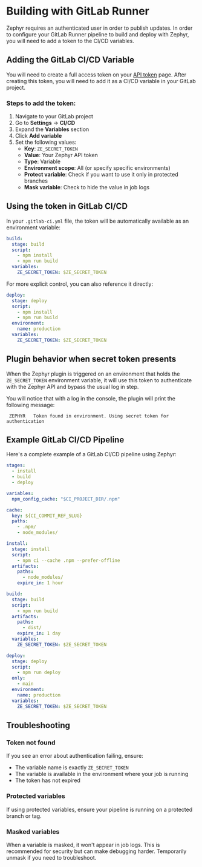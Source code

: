 # Building with GitLab Runner
Zephyr requires an authenticated user in order to publish updates. In order to configure your GitLab Runner pipeline to build and deploy with Zephyr, you will need to add a token to the CI/CD variables.

## Adding the GitLab CI/CD Variable
You will need to create a full access token on your [API token](https://app.zephyr-cloud.io/profile/settings/user-tokens) page. After creating this token, you will need to add it as a CI/CD variable in your GitLab project.

### Steps to add the token:
1. Navigate to your GitLab project
2. Go to **Settings** → **CI/CD**
3. Expand the **Variables** section
4. Click **Add variable**
5. Set the following values:
   - **Key**: `ZE_SECRET_TOKEN`
   - **Value**: Your Zephyr API token
   - **Type**: Variable
   - **Environment scope**: All (or specify specific environments)
   - **Protect variable**: Check if you want to use it only in protected branches
   - **Mask variable**: Check to hide the value in job logs

## Using the token in GitLab CI/CD

In your `.gitlab-ci.yml` file, the token will be automatically available as an environment variable:

```yml title=.gitlab-ci.yml
build:
  stage: build
  script:
    - npm install
    - npm run build
  variables:
    ZE_SECRET_TOKEN: $ZE_SECRET_TOKEN
```

For more explicit control, you can also reference it directly:

```yml title=.gitlab-ci.yml
deploy:
  stage: deploy
  script:
    - npm install
    - npm run build
  environment:
    name: production
  variables:
    ZE_SECRET_TOKEN: $ZE_SECRET_TOKEN
```

## Plugin behavior when secret token presents
When the Zephyr plugin is triggered on an environment that holds the `ZE_SECRET_TOKEN` environment variable, it will use this token to authenticate with the Zephyr API and bypass the usual log in step. 

You will notice that with a log in the console, the plugin will print the following message:

```shell
 ZEPHYR   Token found in environment. Using secret token for authentication
```

## Example GitLab CI/CD Pipeline

Here's a complete example of a GitLab CI/CD pipeline using Zephyr:

```yml title=.gitlab-ci.yml
stages:
  - install
  - build
  - deploy

variables:
  npm_config_cache: "$CI_PROJECT_DIR/.npm"

cache:
  key: ${CI_COMMIT_REF_SLUG}
  paths:
    - .npm/
    - node_modules/

install:
  stage: install
  script:
    - npm ci --cache .npm --prefer-offline
  artifacts:
    paths:
      - node_modules/
    expire_in: 1 hour

build:
  stage: build
  script:
    - npm run build
  artifacts:
    paths:
      - dist/
    expire_in: 1 day
  variables:
    ZE_SECRET_TOKEN: $ZE_SECRET_TOKEN

deploy:
  stage: deploy
  script:
    - npm run deploy
  only:
    - main
  environment:
    name: production
  variables:
    ZE_SECRET_TOKEN: $ZE_SECRET_TOKEN
```

## Troubleshooting

### Token not found
If you see an error about authentication failing, ensure:
- The variable name is exactly `ZE_SECRET_TOKEN`
- The variable is available in the environment where your job is running
- The token has not expired

### Protected variables
If using protected variables, ensure your pipeline is running on a protected branch or tag.

### Masked variables
When a variable is masked, it won't appear in job logs. This is recommended for security but can make debugging harder. Temporarily unmask if you need to troubleshoot.